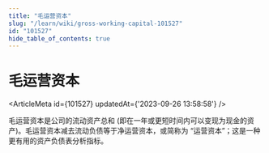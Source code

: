 ```yaml
---
title: "毛运营资本"
slug: "/learn/wiki/gross-working-capital-101527"
id: "101527"
hide_table_of_contents: true
---
```



# 毛运营资本

<ArticleMeta id={101527} updatedAt={'2023-09-26 13:58:58'} />
<div className='border-solid border-b border-t-0 my-4 border-[var(--ifm-color-gray-300)]' />

毛运营资本是公司的流动资产总和 (即在一年或更短时间内可以变现为现金的资产)。毛运营资本减去流动负债等于净运营资本，或简称为 “运营资本”；这是一种更有用的资产负债表分析指标。
